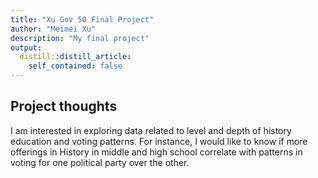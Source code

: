 ```yaml
---
title: "Xu Gov 50 Final Project"
author: "Meimei Xu"
description: "My final project"
output:
  distill::distill_article:
    self_contained: false
---
```




## Project thoughts

I am interested in exploring data related to level and depth of history education and voting patterns. For instance, I would like to know if more offerings in History in middle and high school correlate with patterns in voting for one political party over the other. 